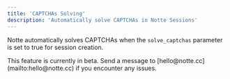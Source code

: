 ```yaml
---
title: 'CAPTCHAs Solving'
description: 'Automatically solve CAPTCHAs in Notte Sessions'
---
```


Notte automatically solves CAPTCHAs when the `solve_captchas` parameter is set to true for session creation.


<SolveCaptchas />


<Warning>
  This feature is currently in beta. Send a message to [hello@notte.cc](mailto:hello@notte.cc) if you encounter any issues.
</Warning>
